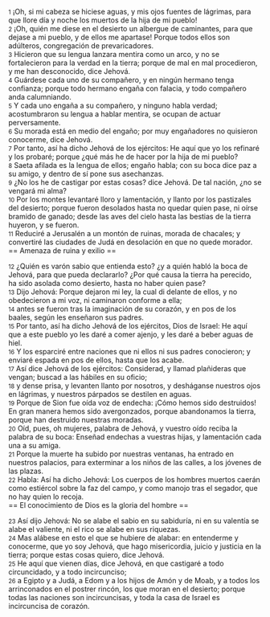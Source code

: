 {{anchor|1}} <small>1</small> ¡Oh, si mi cabeza se hiciese aguas, y mis ojos fuentes de lágrimas, para que llore día y noche los muertos de la hija de mi pueblo!<br>
{{anchor|2}} <small>2</small> ¡Oh, quién me diese en el desierto un albergue de caminantes, para que dejase a mi pueblo, y de ellos me apartase! Porque todos ellos son adúlteros, congregación de prevaricadores.<br>
{{anchor|3}} <small>3</small> Hicieron que su lengua lanzara mentira como un arco, y no se fortalecieron para la verdad en la tierra; porque de mal en mal procedieron, y me han desconocido, dice Jehová.<br>
{{anchor|4}} <small>4</small> Guárdese cada uno de su compañero, y en ningún hermano tenga confianza; porque todo hermano engaña con falacia, y todo compañero anda calumniando.<br>
{{anchor|5}} <small>5</small> Y cada uno engaña a su compañero, y ninguno habla verdad; acostumbraron su lengua a hablar mentira, se ocupan de actuar perversamente.<br>
{{anchor|6}} <small>6</small> Su morada está en medio del engaño; por muy engañadores no quisieron conocerme, dice Jehová.<br>
{{anchor|7}} <small>7</small> Por tanto, así ha dicho Jehová de los ejércitos: He aquí que yo los refinaré y los probaré; porque ¿qué más he de hacer por la hija de mi pueblo?<br>
{{anchor|8}} <small>8</small> Saeta afilada es la lengua de ellos; engaño habla; con su boca dice paz a su amigo, y dentro de sí pone sus asechanzas.<br>
{{anchor|9}} <small>9</small> ¿No los he de castigar por estas cosas? dice Jehová. De tal nación, ¿no se vengará mi alma?<br>
{{anchor|10}} <small>10</small> Por los montes levantaré lloro y lamentación, y llanto por los pastizales del desierto; porque fueron desolados hasta no quedar quien pase, ni oírse bramido de ganado; desde las aves del cielo hasta las bestias de la tierra huyeron, y se fueron.<br>
{{anchor|11}} <small>11</small> Reduciré a Jerusalén a un montón de ruinas, morada de chacales; y convertiré las ciudades de Judá en desolación en que no quede morador.<br>
== Amenaza de ruina y exilio ==

{{anchor|12}} <small>12</small> ¿Quién es varón sabio que entienda esto? ¿y a quién habló la boca de Jehová, para que pueda declararlo? ¿Por qué causa la tierra ha perecido, ha sido asolada como desierto, hasta no haber quien pase?<br>
{{anchor|13}} <small>13</small> Dijo Jehová: Porque dejaron mi ley, la cual di delante de ellos, y no obedecieron a mi voz, ni caminaron conforme a ella;<br>
{{anchor|14}} <small>14</small> antes se fueron tras la imaginación de su corazón, y en pos de los baales, según les enseñaron sus padres.<br>
{{anchor|15}} <small>15</small> Por tanto, así ha dicho Jehová de los ejércitos, Dios de Israel: He aquí que a este pueblo yo les daré a comer ajenjo, y les daré a beber aguas de hiel.<br>
{{anchor|16}} <small>16</small> Y los esparciré entre naciones que ni ellos ni sus padres conocieron; y enviaré espada en pos de ellos, hasta que los acabe.<br>
{{anchor|17}} <small>17</small> Así dice Jehová de los ejércitos: Considerad, y llamad plañideras que vengan; buscad a las hábiles en su oficio;<br>
{{anchor|18}} <small>18</small> y dense prisa, y levanten llanto por nosotros, y desháganse nuestros ojos en lágrimas, y nuestros párpados se destilen en aguas.<br>
{{anchor|19}} <small>19</small> Porque de Sion fue oída voz de endecha: ¡Cómo hemos sido destruidos! En gran manera hemos sido avergonzados, porque abandonamos la tierra, porque han destruido nuestras moradas.<br>
{{anchor|20}} <small>20</small> Oíd, pues, oh mujeres, palabra de Jehová, y vuestro oído reciba la palabra de su boca: Enseñad endechas a vuestras hijas, y lamentación cada una a su amiga.<br>
{{anchor|21}} <small>21</small> Porque la muerte ha subido por nuestras ventanas, ha entrado en nuestros palacios, para exterminar a los niños de las calles, a los jóvenes de las plazas.<br>
{{anchor|22}} <small>22</small> Habla: Así ha dicho Jehová: Los cuerpos de los hombres muertos caerán como estiércol sobre la faz del campo, y como manojo tras el segador, que no hay quien lo recoja.<br>
== El conocimiento de Dios es la gloria del hombre ==

{{anchor|23}} <small>23</small> Así dijo Jehová: No se alabe el sabio en su sabiduría, ni en su valentía se alabe el valiente, ni el rico se alabe en sus riquezas.<br>
{{anchor|24}} <small>24</small> Mas alábese en esto el que se hubiere de alabar: en entenderme y conocerme, que yo soy Jehová, que hago misericordia, juicio y justicia en la tierra; porque estas cosas quiero, dice Jehová.<br>
{{anchor|25}} <small>25</small> He aquí que vienen días, dice Jehová, en que castigaré a todo circuncidado, y a todo incircunciso;<br>
{{anchor|26}} <small>26</small> a Egipto y a Judá, a Edom y a los hijos de Amón y de Moab, y a todos los arrinconados en el postrer rincón, los que moran en el desierto; porque todas las naciones son incircuncisas, y toda la casa de Israel es incircuncisa de corazón.<br>
